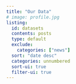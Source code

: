 ```yaml
---
title: "Our Data"
# image: profile.jpg
listing:
  id: datasets
  contents: posts
  type: default
  exclude:
    categories: ["news"]
  sort: "date desc"
  categories: unnumbered 
  sort-ui: true
  filter-ui: true
---
```


::: {#datasets}
:::